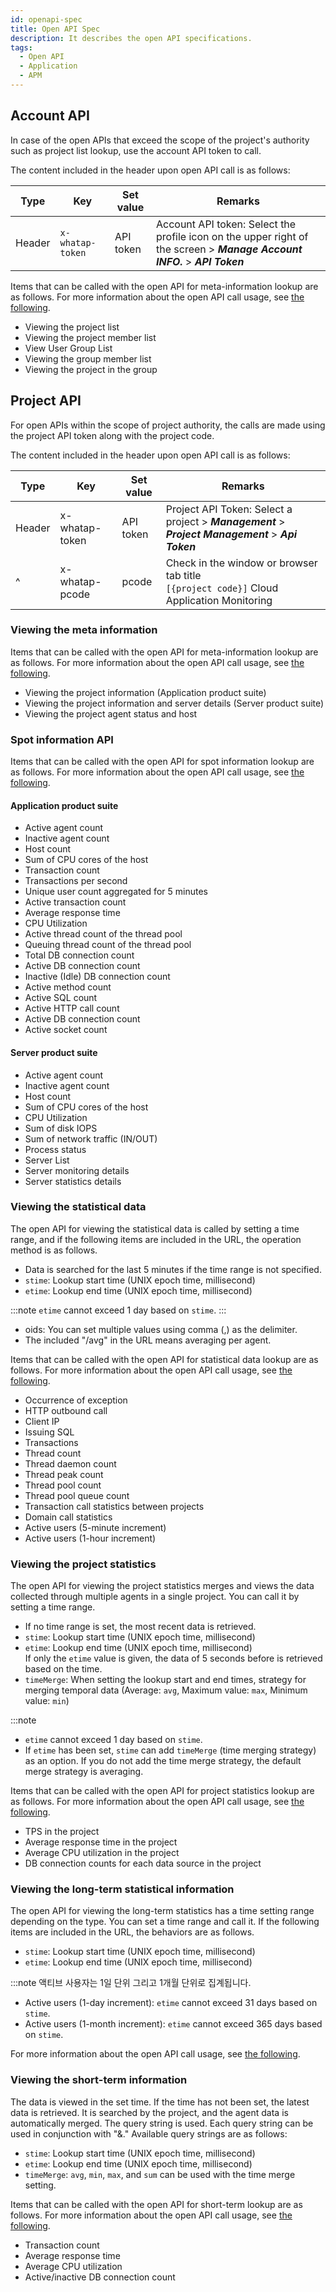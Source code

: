 ```yaml
---
id: openapi-spec
title: Open API Spec
description: It describes the open API specifications.
tags:
  - Open API
  - Application
  - APM
---
```


## Account API

In case of the open APIs that exceed the scope of the project's authority such as project list lookup, use the account API token to call.

The content included in the header upon open API call is as follows:

| Type   | Key              | Set value  | Remarks                                                                                                                    |
| ------ | ---------------- | ---------- | -------------------------------------------------------------------------------------------------------------------------- |
| Header | `x-whatap-token` | API token  | Account API token: Select the profile icon on the upper right of the screen > **_Manage Account INFO._** > **_API Token_** |

Items that can be called with the open API for meta-information lookup are as follows. For more information about the open API call usage, see [the following](openapi-call-meta).

-   Viewing the project list
-   Viewing the project member list
-   View User Group List
-   Viewing the group member list
-   Viewing the project in the group

## Project API

For open APIs within the scope of project authority, the calls are made using the project API token along with the project code.

The content included in the header upon open API call is as follows:

| Type   | Key            | Set value | Remarks                                                                                             |
| ------ | -------------- | --------- | --------------------------------------------------------------------------------------------------- |
| Header | x-whatap-token | API token | Project API Token: Select a project > **_Management_** > **_Project Management_** > **_Api Token_** |
| ^      | x-whatap-pcode | pcode     | Check in the window or browser tab title <br/>`[{project code}]` Cloud Application Monitoring       |

### Viewing the meta information

Items that can be called with the open API for meta-information lookup are as follows. For more information about the open API call usage, see [the following](openapi-call-meta#project-info).

-   Viewing the project information (Application product suite)
-   Viewing the project information and server details (Server product suite)
-   Viewing the project agent status and host

### Spot information API

Items that can be called with the open API for spot information lookup are as follows. For more information about the open API call usage, see [the following](openapi-call-apm-spot).

#### Application product suite

-   Active agent count
-   Inactive agent count
-   Host count
-   Sum of CPU cores of the host
-   Transaction count
-   Transactions per second
-   Unique user count aggregated for 5 minutes
-   Active transaction count
-   Average response time
-   CPU Utilization
-   Active thread count of the thread pool
-   Queuing thread count of the thread pool
-   Total DB connection count
-   Active DB connection count
-   Inactive (Idle) DB connection count
-   Active method count
-   Active SQL count
-   Active HTTP call count
-   Active DB connection count
-   Active socket count

#### Server product suite

-   Active agent count
-   Inactive agent count
-   Host count
-   Sum of CPU cores of the host
-   CPU Utilization
-   Sum of disk IOPS
-   Sum of network traffic (IN/OUT)
-   Process status
-   Server List
-   Server monitoring details
-   Server statistics details

### Viewing the statistical data

The open API for viewing the statistical data is called by setting a time range, and if the following items are included in the URL, the operation method is as follows.

-   Data is searched for the last 5 minutes if the time range is not specified.
-   `stime`: Lookup start time (UNIX epoch time, millisecond)
-   `etime`: Lookup end time (UNIX epoch time, millisecond)

:::note
`etime` cannot exceed 1 day based on `stime`.
:::

-   oids: You can set multiple values using comma (,) as the delimiter.
-   The included "/avg" in the URL means averaging per agent.

Items that can be called with the open API for statistical data lookup are as follows. For more information about the open API call usage, see [the following](openapi-call-apm-stat-data).

-   Occurrence of exception
-   HTTP outbound call
-   Client IP
-   Issuing SQL
-   Transactions
-   Thread count
-   Thread daemon count
-   Thread peak count
-   Thread pool count
-   Thread pool queue count
-   Transaction call statistics between projects
-   Domain call statistics
-   Active users (5-minute increment)
-   Active users (1-hour increment)

### Viewing the project statistics

The open API for viewing the project statistics merges and views the data collected through multiple agents in a single project. You can call it by setting a time range.

-   If no time range is set, the most recent data is retrieved.
-   `stime`: Lookup start time (UNIX epoch time, millisecond)
-   `etime`: Lookup end time (UNIX epoch time, millisecond)<br/>
    If only the `etime` value is given, the data of 5 seconds before is retrieved based on the time.
-   `timeMerge`: When setting the lookup start and end times, strategy for merging temporal data (Average: `avg`, Maximum value: `max`, Minimum value: `min`)

:::note

-   `etime` cannot exceed 1 day based on `stime`.
-   If `etime` has been set, `stime` can add `timeMerge` (time merging strategy) as an option. If you do not add the time merge strategy, the default merge strategy is averaging.

Items that can be called with the open API for project statistics lookup are as follows. For more information about the open API call usage, see [the following](openapi-call-project-stat).

-   TPS in the project
-   Average response time in the project
-   Average CPU utilization in the project
-   DB connection counts for each data source in the project

### Viewing the long-term statistical information

The open API for viewing the long-term statistics has a time setting range depending on the type. You can set a time range and call it. If the following items are included in the URL, the behaviors are as follows.

-   `stime`: Lookup start time (UNIX epoch time, millisecond)
-   `etime`: Lookup end time (UNIX epoch time, millisecond)

:::note
액티브 사용자는 1일 단위 그리고 1개월 단위로 집계됩니다. 

-   Active users (1-day increment): `etime` cannot exceed 31 days based on `stime`.
-   Active users (1-month increment): `etime` cannot exceed 365 days based on `stime`.

For more information about the open API call usage, see [the following](openapi-call-long-stat).

<!--
1. 상기 full gc 로그 내용 폐기 요청
2. 장기 통계 정보 기술 오류 수정 요청
-->

### Viewing the short-term information

The data is viewed in the set time. If the time has not been set, the latest data is retrieved. It is searched by the project, and the agent data is automatically merged. The query string is used. Each query string can be used in conjunction with "&." Available query strings are as follows:

-   `stime`: Lookup start time (UNIX epoch time, millisecond)
-   `etime`: Lookup end time (UNIX epoch time, millisecond)
-   `timeMerge`: `avg`, `min`, `max`, and `sum` can be used with the time merge setting.

Items that can be called with the open API for short-term lookup are as follows. For more information about the open API call usage, see [the following](openapi-call-short-stat).

-   Transaction count
-   Average response time
-   Average CPU utilization
-   Active/inactive DB connection count
